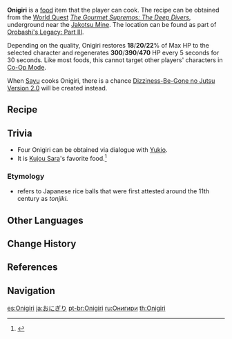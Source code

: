 {{Food Infobox
|id              = 108256
|image           = Item Onigiri.png
|description     = A portable dish made with rice.
|desc_suspicious = It just about has a triangle shape, but is so loose that it threatens to disintegrate should you pick it up. Yes, disintegrate- like the expectations of your prospective guests.
|desc_basic      = It is simple to make and remains delicious at room temperatures, which has made it very popular with civilians and soldiers alike.
|desc_delicious  = The crispy seaweed adds a bit of umami to the down-to-earth sweetness of the glutinous rice. For the final touch, the fresh fish within the Onigiri strikes like an ambushing band, and the satisfaction it brings to body and mind is like the clarion flourish of victory.
|type            = Recovery Dishes
|effectType      = Regeneration
|effect          = Restores (var1)% of Max HP to the selected character and regenerates (var2) HP every 5s for 30s.
|eff_att1        = HP Restore
|eff_att2        = HP Restore Percent
|eff_att3        = HP Regen
|eff_suspicious1 = 18
|eff_suspicious2 = 300
|eff_basic1      = 20
|eff_basic2      = 390
|eff_delicious1  = 22
|eff_delicious2  = 470
|quality         = 2
|variant         = Dizziness-Be-Gone no Jutsu Version 2.0
|region          = Inazuma
|recipe          = Complete [[The Gourmet Supremos: The Deep Divers]] Quest
}}
'''Onigiri''' {{Lang|ja=おにぎり|ja_rm=o-nigiri}} is a [[food]] item that the player can cook. The recipe can be obtained from the [[World Quest]] ''[[The Gourmet Supremos: The Deep Divers]]'', underground near the [[Jakotsu Mine]]. The location can be found as part of [[Orobashi's Legacy: Part III]].

Depending on the quality, Onigiri restores '''18'''/'''20'''/'''22'''% of Max HP to the selected character and regenerates '''300'''/'''390'''/'''470''' HP every 5 seconds for 30 seconds. Like most foods, this cannot target other players' characters in [[Co-Op Mode]].

When [[Sayu]] cooks Onigiri, there is a chance [[Dizziness-Be-Gone no Jutsu Version 2.0]] will be created instead.

==Recipe==
{{Recipe
|type = Cooking
|Fish = 2
|Rice = 1
|Seagrass = 2
|sort = Fish;Rice;Seagrass
}}

==Trivia==
*Four Onigiri can be obtained via dialogue with [[Yukio]].
*It is [[Kujou Sara]]'s favorite food.<ref>{{Ref/VO|Kujou Sara|Favorite Food}}</ref>

===Etymology===
* {{w|Onigiri}} refers to Japanese rice balls that were first attested around the 11th century as ''tonjiki''.

==Other Languages==
{{Other Languages
|en      = Onigiri
|zhs     = 饭团
|zhs_rm  = Fàntuán
|zht     = 飯糰
|zht_rm  = Fàntuán
|zh_tl   = Rice Ball
|ja      = おにぎり
|ja_rm   = Onigiri
|ko      = 주먹밥
|ko_rm   = Jumeok-bap
|ko_tl   = Fist Rice
|es      = Onigiri
|fr      = Onigiris
|ru      = Онигири
|th      = Onigiri
|vi      = Cơm Nắm
|vi_tl   = Rice Ball
|de      = Onigiri
|id      = Rice Ball
|pt      = Onigiri
|tr      = Onigiri
|it      = Onigiri
}}

==Change History==
{{Change History|2.0}}

==References==
{{Reflist}}

==Navigation==
{{Food Navbox}}

[[es:Onigiri]]
[[ja:おにぎり]]
[[pt-br:Onigiri]]
[[ru:Онигири]]
[[th:Onigiri]]